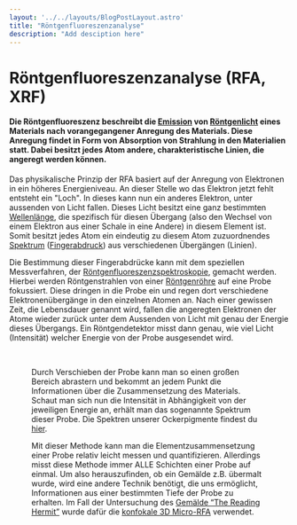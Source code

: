 ```yaml
---
layout: '../../layouts/BlogPostLayout.astro'
title: "Röntgenfluoreszenzanalyse"
description: "Add desciption here"
---
```


# Röntgenfluoreszenzanalyse (RFA, XRF)

#### Die Röntgenfluoreszenz beschreibt die <a href="/keywords/Absorption-emission">Emission</a> von <a href="/keywords/Xrays/">Röntgenlicht</a> eines Materials nach vorangegangener Anregung des Materials. Diese Anregung findet in Form von Absorption von Strahlung in den Materialien statt. Dabei besitzt jedes Atom andere, charakteristische Linien, die angeregt werden können. 

Das physikalische Prinzip der RFA basiert auf der Anregung von Elektronen in ein höheres Energieniveau. An dieser Stelle wo das Elektron jetzt fehlt entsteht ein "Loch".
In dieses kann nun ein anderes Elektron, unter aussenden von Licht fallen. Dieses Licht besitzt eine ganz bestimmten <a href="/keywords/Wavelength-energy-frequency/">Wellenlänge</a>, die spezifisch für diesen Übergang (also den Wechsel von einem Elektron aus einer Schale in eine Andere) in diesem Element ist. Somit besitzt jedes Atom ein eindeutig zu diesem Atom zuzuordnendes <a href="/keywords/Fingerprints/">Spektrum</a> (<a href="/keywords/Fingerprints/">Fingerabdruck</a>) aus verschiedenen Übergängen (Linien). 

Die Bestimmung dieser Fingerabdrücke kann mit dem speziellen Messverfahren, der <a href="/posts/XRF/">Röntgenfluoreszenzspektroskopie</a>, gemacht werden. Hierbei werden Röntgenstrahlen von einer <a href="/keywords/Xray-tube/">Röntgenröhre</a> auf eine Probe fokussiert. Diese dringen in die Probe ein und regen dort verschiedene Elektronenübergänge in den einzelnen Atomen an. Nach einer gewissen Zeit, die Lebensdauer genannt wird, fallen die angeregten Elektronen der Atome wieder zurück unter dem Aussenden von Licht mit genau der Energie dieses Übergangs. Ein Röntgendetektor misst dann genau, wie viel Licht (Intensität) welcher Energie von der Probe ausgesendet wird. 

<Figure url="/src/imgs/keywords/Area2_modified.png" text='Aufnahme unserer Ockerproben in einem RFA-Gerät an der TU Berlin. Röntgenröhre und der Detektor stehen in einem rechten Winkel (90°) zueinander, um sicherzustellen, dass nur die Strahlung von der Probe und nicht auch die der Röntgenröhre gemessen wird.' />
&nbsp;

Durch Verschieben der Probe kann man so einen großen Bereich abrastern und bekommt an jedem Punkt die Informationen über die Zusammensetzung des Materials.
Schaut man sich nun die Intensität in Abhängigkeit von der jeweiligen Energie an, erhält man das sogenannte Spektrum dieser Probe. Die Spektren unserer Ockerpigmente findest du <a href="/keywords/Measurements-and-evaluation">hier</a>.

Mit dieser Methode kann man die Elementzusammensetzung einer Probe relativ leicht messen und quantifizieren. Allerdings misst diese Methode immer ALLE Schichten einer Probe auf einmal. Um also herauszufinden, ob ein Gemälde z.B. übermalt wurde, wird eine andere Technik benötigt, die uns ermöglicht, Informationen aus einer bestimmten Tiefe der Probe zu erhalten. Im Fall der Untersuchung des <a href="/posts/The-Reading-Hermit">Gemälde “The Reading Hermit”</a> wurde dafür die <a href="/keywords/3D-µ-XRF">konfokale 3D Micro-RFA</a> verwendet.